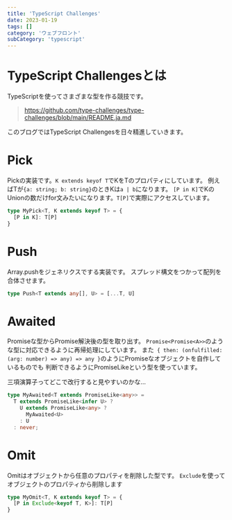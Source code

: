 ```yaml
---
title: 'TypeScript Challenges'
date: 2023-01-19
tags: []
category: 'ウェブフロント'
subCategory: 'typescript'
---
```


# TypeScript Challengesとは
TypeScriptを使ってさまざまな型を作る競技です。

> https://github.com/type-challenges/type-challenges/blob/main/README.ja.md

このブログではTypeScript Challengesを日々精進していきます。

# Pick
Pickの実装です。`K extends keyof T`でKをTのプロパティにしています。
例えばTが`{a: string; b: string}`のときKは`a | b`になります。
`[P in K]`でKのUnionの数だけfor文みたいになります。`T[P]`で実際にアクセスしています。

```typescript
type MyPick<T, K extends keyof T> = {
  [P in K]: T[P]
}
```

# Push
Array.pushをジェネリクスでする実装です。
スプレッド構文をつかって配列を合体させます。

```typescript
type Push<T extends any[], U> = [...T, U]
```

# Awaited
Promiseな型からPromise解決後の型を取り出す。
`Promise<Promise<A>>`のような型に対応できるように再帰処理にしています。
また` { then: (onfulfilled: (arg: number) => any) => any }`のようにPromiseなオブジェクトを自作しているものでも
判断できるようにPromiseLikeという型を使っています。

三項演算子ってどこで改行すると見やすいのかな...

```typescript
type MyAwaited<T extends PromiseLike<any>> =
  T extends PromiseLike<infer U> ?
    U extends PromiseLike<any> ?
      MyAwaited<U>
    : U
  : never;
```

# Omit
Omitはオブジェクトから任意のプロパティを削除した型です。
`Exclude`を使ってオブジェクトのプロパティから削除します

```typescript
type MyOmit<T, K extends keyof T> = {
  [P in Exclude<keyof T, K>]: T[P]
}
```